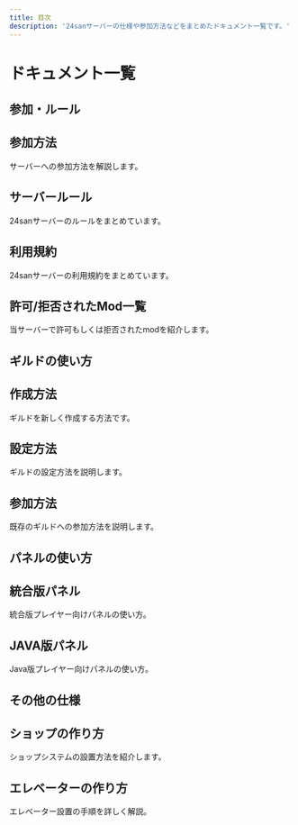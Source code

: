 ```yaml
---
title: 目次
description: '24sanサーバーの仕様や参加方法などをまとめたドキュメント一覧です。'
---
```



# ドキュメント一覧

## 参加・ルール

<div className="grid-container">
  <Link className="card-hover" to="/docs/how-to-join">
    <div className="card__body">
      <h2>参加方法</h2>
      <p>サーバーへの参加方法を解説します。</p>
    </div>
  </Link>

  <Link className="card-hover" to="/docs/server-rules">
    <div className="card__body">
      <h2>サーバールール</h2>
      <p>24sanサーバーのルールをまとめています。</p>
    </div>
  </Link>

  <Link className="card-hover" to="/docs/server-rules">
    <div className="card__body">
      <h2>利用規約</h2>
      <p>24sanサーバーの利用規約をまとめています。</p>
    </div>
  </Link>

  <Link className="card-hover" to="/docs/server-rules">
    <div className="card__body">
      <h2>許可/拒否されたMod一覧</h2>
      <p>当サーバーで許可もしくは拒否されたmodを紹介します。</p>
    </div>
  </Link>
</div>

## ギルドの使い方

<div className="grid-container">
  <Link className="card-hover" to="/docs/guild-create">
    <div className="card__body">
      <h2>作成方法</h2>
      <p>ギルドを新しく作成する方法です。</p>
    </div>
  </Link>

  <Link className="card-hover" to="/docs/guild-create">
    <div className="card__body">
      <h2>設定方法</h2>
      <p>ギルドの設定方法を説明します。</p>
    </div>
  </Link>

  <Link className="card-hover" to="/docs/guild-join">
    <div className="card__body">
      <h2>参加方法</h2>
      <p>既存のギルドへの参加方法を説明します。</p>
    </div>
  </Link>
</div>

## パネルの使い方

<div className="grid-container">
  <Link className="card-hover" to="/docs/panel-bedrock">
    <div className="card__body">
      <h2>統合版パネル</h2>
      <p>統合版プレイヤー向けパネルの使い方。</p>
    </div>
  </Link>

  <Link className="card-hover" to="/docs/panel-java">
    <div className="card__body">
      <h2>JAVA版パネル</h2>
      <p>Java版プレイヤー向けパネルの使い方。</p>
    </div>
  </Link>
</div>

## その他の仕様

<div className="grid-container">
  <Link className="card-hover" to="/docs/shop">
    <div className="card__body">
      <h2>ショップの作り方</h2>
      <p>ショップシステムの設置方法を紹介します。</p>
    </div>
  </Link>

  <Link className="card-hover" to="/docs/elevator">
    <div className="card__body">
      <h2>エレベーターの作り方</h2>
      <p>エレベーター設置の手順を詳しく解説。</p>
    </div>
  </Link>
</div>
